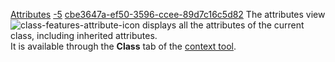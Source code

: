 [[Property:title|Attributes]]
[[Property:weight|-5]]
[[Property:uuid|cbe3647a-ef50-3596-ccee-89d7c16c5d82]]
The attributes view  [[Image:class-features-attribute-icon]] displays all the attributes of the current class, including inherited attributes. <br/>
It is available through the '''Class''' tab of the [[EiffelStudio window overview|context tool]]. 


{{seealso|<br/>
[[Routines|Routines]]  }}




